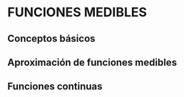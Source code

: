 # FUNCIONES MEDIBLES

## Conceptos básicos

## Aproximación de funciones medibles

## Funciones continuas
